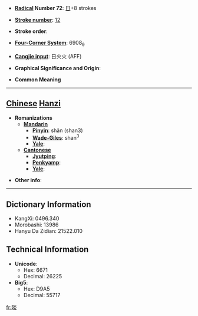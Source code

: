 * '''[[Wiktionary:Chinese radical index| Radical]] Number 72''': [[Wiktionary:Chinese radical index 日|日]]+8 strokes

* '''[[Wiktionary:Chinese total strokes index|Stroke number]]''': [[Wiktionary:Chinese total strokes index 12|12]]

* '''Stroke order''': 

* '''[[Wiktionary:Chinese four corner index|Four-Corner System]]''': 6908<sub>9</sub>

* '''[[Wiktionary:Chinese Cangjie index|Cangjie input]]''': 日火火 (AFF)

* '''Graphical Significance and Origin''': 

* '''Common Meaning'''

----

== [[Chinese]] [[Hanzi]] ==

* '''Romanizations'''
** '''[[Mandarin]]'''
*** '''[[Pinyin]]''': shǎn (shan3)
*** '''[[Wade-Giles]]''': shan<sup>3</sup>
*** '''[[Yale]]''': 
** '''[[Cantonese]]'''
*** '''[[Jyutping]]''':
*** '''[[Penkyamp]]''': 
*** '''[[Yale]]''': 

* '''Other info''': 

----

== Dictionary Information ==

* KangXi: 0496.340
* Morobashi: 13986
* Hanyu Da Zidian: 21522.010

== Technical Information ==

* '''Unicode''':
** Hex: 6671
** Decimal: 26225
* '''Big5''':
** Hex: D9A5
** Decimal: 55717

[[fr:晱]]